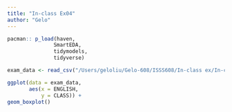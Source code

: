 ```yaml
---
title: "In-class Ex04"
author: "Gelo"
---
```


```r
pacman:: p_load(haven,
               SmartEDA,
               tidymodels, 
               tidyverse)
```

```r
exam_data <- read_csv("/Users/geloliu/Gelo-608/ISSS608/In-class ex/In-class ex04/Exam_data.csv")
```

```r
ggplot(data = exam_data,
       aes(x = ENGLISH,
           y = CLASS)) +
geom_boxplot()
```
